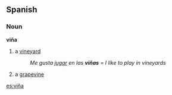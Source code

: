 == Spanish ==
=== Noun ===
'''viña''' {{f}}
# a [[vineyard]]
#: ''Me gusta [[jugar]] en las '''viñas''''' = ''I like to play in vineyards''
# a [[grapevine]]

[[es:viña]]